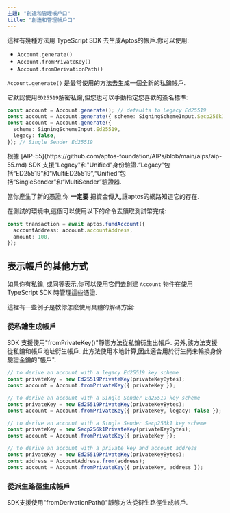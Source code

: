 ```yaml
---
主題: "創造和管理帳戶口"
title: "創造和管理帳戶口"
---
```



這裡有幾種方法用 TypeScript SDK 去生成Aptos的帳戶.你可以使用:

- `Account.generate()`
- `Account.fromPrivateKey()`
- `Account.fromDerivationPath()`

`Account.generate()` 是最常使用的方法去生成一個全新的私鑰帳戶.

它默認使用`ED25519`解密私鑰,但您也可以手動指定您喜歡的簽名標準:

```typescript
const account = Account.generate(); // defaults to Legacy Ed25519
const account = Account.generate({ scheme: SigningSchemeInput.Secp256k1Ecdsa }); // Single Sender Secp256k1
const account = Account.generate({
  scheme: SigningSchemeInput.Ed25519,
  legacy: false,
}); // Single Sender Ed25519
```

<Aside type="note">
  根據 [AIP-55](https://github.com/aptos-foundation/AIPs/blob/main/aips/aip-55.md) SDK 支援"Legacy"和"Unified"身份驗證.“Legacy”包括“ED25519”和“MultiED25519”,“Unified”包括“SingleSender”和“MultiSender”驗證器.
</Aside>

當你產生了新的憑證,你 **一定要** 把資金傳入,讓aptos的網路知道它的存在.

在測試的環境中,這個可以使用以下的命令去領取測試幣完成:

```typescript filename="fund.ts"
const transaction = await aptos.fundAccount({
  accountAddress: account.accountAddress,
  amount: 100,
});
```

## 表示帳戶的其他方式

如果你有私鑰, 或同等表示,你可以使用它們去創建 `Account` 物件在使用 TypeScript SDK 時管理這些憑證.

這裡有一些例子是教你怎麼使用具體的解碼方案:

### 從私鑰生成帳戶

SDK 支援使用"fromPrivateKey()"靜態方法從私鑰衍生出帳戶.
另外,該方法支援從私鑰和帳戶地址衍生帳戶.
此方法使用本地計算,因此適合用於衍生尚未輪換身份驗證金鑰的"帳戶".

```typescript
// to derive an account with a legacy Ed25519 key scheme
const privateKey = new Ed25519PrivateKey(privateKeyBytes);
const account = Account.fromPrivateKey({ privateKey });

// to derive an account with a Single Sender Ed25519 key scheme
const privateKey = new Ed25519PrivateKey(privateKeyBytes);
const account = Account.fromPrivateKey({ privateKey, legacy: false });

// to derive an account with a Single Sender Secp256k1 key scheme
const privateKey = new Secp256k1PrivateKey(privateKeyBytes);
const account = Account.fromPrivateKey({ privateKey });

// to derive an account with a private key and account address
const privateKey = new Ed25519PrivateKey(privateKeyBytes);
const address = AccountAddress.from(address);
const account = Account.fromPrivateKey({ privateKey, address });
```

### 從派生路徑生成帳戶

SDK支援使用"fromDerivationPath()"靜態方法從衍生路徑生成帳戶.
